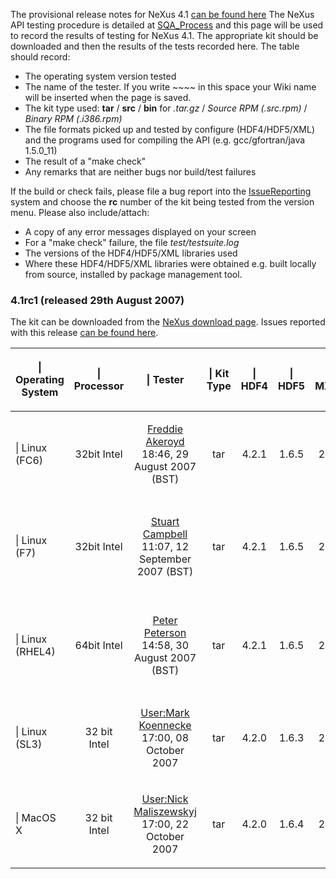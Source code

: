 The provisional release notes for NeXus 4.1 [[Nexus 41 Release Notes|can be found here]]
The NeXus API testing procedure is detailed at [[SQA_Process]] and this page will be used to record the results of testing for NeXus 4.1. The appropriate kit should be downloaded and then the results of the tests recorded here. The table should record:
* The operating system version tested
* The name of the tester. If you write <nowiki>~~~~</nowiki> in this space your Wiki name will be inserted when the page is saved.
* The kit type used: '''tar''' / '''src''' / '''bin'''   for   ''.tar.gz''  /  ''Source RPM (.src.rpm)''  /  ''Binary RPM (.i386.rpm)''
* The file formats picked up and tested by configure (HDF4/HDF5/XML) and the programs used for compiling the API (e.g. gcc/gfortran/java 1.5.0_11)
* The result of a "make check"
* Any remarks that are neither bugs nor build/test failures 

If the build or check fails, please file a bug report into the [[IssueReporting]] system and choose the '''rc''' number of the kit being tested from the version menu. Please also include/attach:
* A copy of any error messages displayed on your screen
* For a "make check" failure, the file ''test/testsuite.log''
* The versions of the HDF4/HDF5/XML libraries used
* Where these HDF4/HDF5/XML libraries were obtained e.g. built locally from source, installed by <whatever> package management tool. 

=== 4.1rc1 (released 29th August 2007) ===

The kit can be downloaded from the [http://download.nexusformat.org/kits/nx41testing.shtml NeXus download page]. Issues reported with this release [http://trac.nexusformat.org/code/query?status=new&status=assigned&status=reopened&status=closed&version=4.1rc1&order=priority can be found here].

{| {{Tablestyle}}
|-
! {{Headcellstyle}} | Operating System
! {{Headcellstyle}} | Processor
! {{Headcellstyle}} | Tester
! {{Headcellstyle}} | Kit Type
! {{Headcellstyle}} | HDF4
! {{Headcellstyle}} | HDF5
! {{Headcellstyle}} | MXML
! {{Headcellstyle}} | "make check"
! {{Headcellstyle}} | Remarks
|-
! {{Headcellstyle}} | Linux (FC6)
| align="center" | 32bit Intel
| align="center" | [[User:Freddie Akeroyd|Freddie Akeroyd]] 18:46, 29 August 2007 (BST)
| align="center" | tar
| align="center" | 4.2.1
| align="center" | 1.6.5
| align="center" | 2.2.2
| align="center" | passed
| align="center" | gcc, g77, g95, gcj, python
|-
! {{Headcellstyle}} | Linux (F7)
| align="center" | 32bit Intel
| align="center" | [[User:Stuart Campbell|Stuart Campbell]] 11:07, 12 September 2007 (BST)
| align="center" | tar
| align="center" | 4.2.1
| align="center" | 1.6.5
| align="center" | 2.2.2
| align="center" | passed
| align="center" | gcc, g77, gfortran, sun java-1.6.0_2, python
|-
! {{Headcellstyle}} | Linux (RHEL4)
| align="center" | 64bit Intel
| align="center" | [[User:Peter Peterson|Peter Peterson]] 14:58, 30 August 2007 (BST)
| align="center" | tar
| align="center" | 4.2.1
| align="center" | 1.6.5
| align="center" | 2.2.2
| align="center" | passed
| align="center" | gcc, gfortran, gfortran, sun java 1.5.0_11, python
|-
! {{Headcellstyle}} | Linux (SL3)
| align="center" | 32 bit Intel
| align="center" | [[User:Mark Koennecke]] 17:00, 08 October 2007
| align="center" | tar
| align="center" | 4.2.0
| align="center"  | 1.6.3
| align="center" | 2.2.2
| align="center" | passed
| alig="center" | gcc, g77, tcl, sun java 1.4.2
|-
! {{Headcellstyle}} | MacOS X
| align="center" | 32 bit Intel
| align="center" | [[User:Nick Maliszewskyj]] 17:00, 22 October 2007
| align="center" | tar
| align="center" | 4.2.0
| align="center"  | 1.6.4
| align="center" | 2.2.2
| align="center" | passed
| alig="center" | gcc, gfortran (4.2), gcj, fink HDF
|}